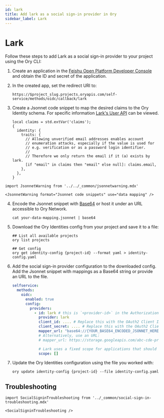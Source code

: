 ```yaml
---
id: lark
title: Add lark as a social sign-in provider in Ory
sidebar_label: Lark
---
```


# Lark

Follow these steps to add Lark as a social sign-in provider to your project using the Ory CLI:

1. Create an application in the [Feishu Open Platform Developer Console](https://open.feishu.cn/app) and obtain the ID and secret
   of the application.
2. In the created app, set the redirect URI to:

   ```shell
   https://$project_slug.projects.oryapis.com/self-service/methods/oidc/callback/lark
   ```

3. Create a Jsonnet code snippet to map the desired claims to the Ory Identity schema. For specific information
   [Lark's User API](https://open.feishu.cn/document/common-capabilities/sso/api/get-user-info) can be viewed.

   ```jsonnet
   local claims = std.extVar('claims');
   {
     identity: {
       traits: {
         // Allowing unverified email addresses enables account
         // enumeration attacks, especially if the value is used for
         // e.g. verification or as a password login identifier.
         //
         // Therefore we only return the email if it (a) exists by lark.
         [if "email" in claims then "email" else null]: claims.email,
       },
     },
   }
   ```

```mdx-code-block
import JsonnetWarning from '../../_common/jsonnetwarning.mdx'

<JsonnetWarning format="Jsonnet code snippets" use="data mapping" />
```

4. Encode the Jsonnet snippet with [Base64](https://www.base64encode.org/) or host it under an URL accessible to Ory Network.

   ```shell
   cat your-data-mapping.jsonnet | base64
   ```

5. Download the Ory Identities config from your project and save it to a file:

   ```shell
   ## List all available projects
   ory list projects

   ## Get config
   ory get identity-config {project-id} --format yaml > identity-config.yaml
   ```

6. Add the social sign-in provider configuration to the downloaded config. Add the Jsonnet snippet with mappings as a Base64
   string or provide an URL to the file.

   ```yaml
   selfservice:
     methods:
       oidc:
         enabled: true
         config:
           providers:
             - id: lark # this is `<provider-id>` in the Authorization callback URL. DO NOT CHANGE IT ONCE SET!
               provider: lark
               client_id: .... # Replace this with the OAuth2 Client ID provided by lark
               client_secret: .... # Replace this with the OAuth2 Client Secret provided by lark
               mapper_url: "base64://{YOUR_BASE64_ENCODED_JSONNET_HERE}"
               # Alternatively, use an URL:
               # mapper_url: https://storage.googleapis.com/abc-cde-prd/9cac9717f007808bf17f22ce7f4295c739604b183f05ac4afb4

               # Lark uses a fixed scope for applications that should be configured on its admin page. therefore you can use an empty scope list here.
               scope: []
   ```

7. Update the Ory Identities configuration using the file you worked with:

   ```shell
   ory update identity-config {project-id} --file identity-config.yaml
   ```

## Troubleshooting

```mdx-code-block
import SocialSigninTroubleshooting from '../_common/social-sign-in-troubleshooting.mdx'

<SocialSigninTroubleshooting />
```
